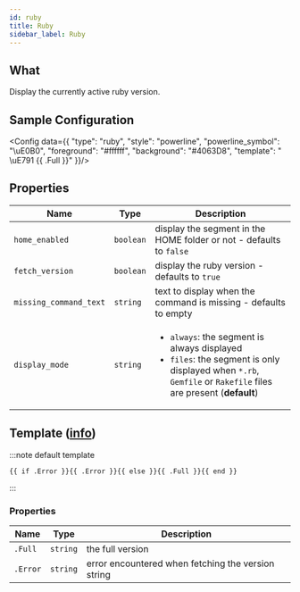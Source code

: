 ```yaml
---
id: ruby
title: Ruby
sidebar_label: Ruby
---
```


## What

Display the currently active ruby version.

## Sample Configuration


<Config data={{
  "type": "ruby",
  "style": "powerline",
  "powerline_symbol": "\uE0B0",
  "foreground": "#ffffff",
  "background": "#4063D8",
  "template": " \uE791 {{ .Full }}"
}}/>

## Properties

| Name                   | Type      | Description                                                                                                                                                                     |
| ---------------------- | --------- | ------------------------------------------------------------------------------------------------------------------------------------------------------------------------------- |
| `home_enabled`         | `boolean` | display the segment in the HOME folder or not - defaults to `false`                                                                                                             |
| `fetch_version`        | `boolean` | display the ruby version - defaults to `true`                                                                                                                                   |
| `missing_command_text` | `string`  | text to display when the command is missing - defaults to empty                                                                                                                 |
| `display_mode`         | `string`  | <ul><li>`always`: the segment is always displayed</li><li>`files`: the segment is only displayed when `*.rb`, `Gemfile` or `Rakefile` files are present (**default**)</li></ul> |

## Template ([info][templates])

:::note default template

```template
{{ if .Error }}{{ .Error }}{{ else }}{{ .Full }}{{ end }}
```

:::

### Properties

| Name     | Type     | Description                                        |
| -------- | -------- | -------------------------------------------------- |
| `.Full`  | `string` | the full version                                   |
| `.Error` | `string` | error encountered when fetching the version string |

[templates]: /docs/configuration/templates
